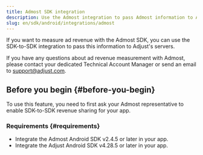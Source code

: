 ```yaml
---
title: Admost SDK integration
description: Use the Admost integration to pass Admost information to Adjust's servers.
slug: en/sdk/android/integrations/admost
---
```


If you want to measure ad revenue with the Admost SDK, you can use the SDK-to-SDK integration to pass this information to Adjust's servers.

<Callout type="note">

If you have any questions about ad revenue measurement with Admost, please contact your dedicated Technical Account Manager or send an email to support@adjust.com.

</Callout>

## Before you begin {#before-you-begin}

To use this feature, you need to first ask your Admost representative to enable SDK-to-SDK revenue sharing for your app.

### Requirements {#requirements}

-  Integrate the Admost Android SDK v2.4.5 or later in your app.
-  Integrate the Adjust Android SDK v4.28.5 or later in your app.
